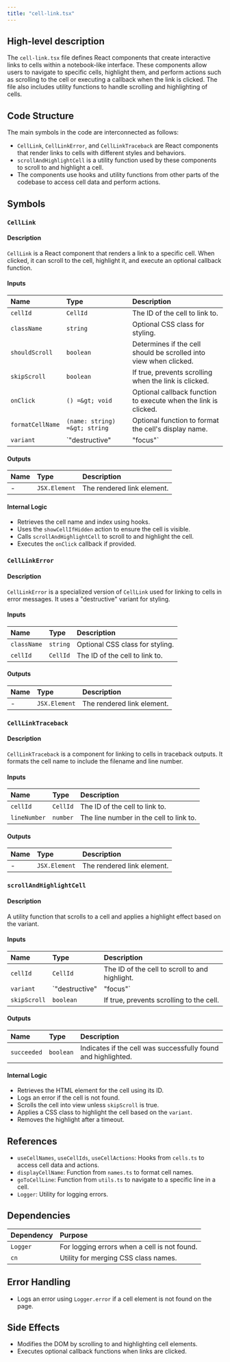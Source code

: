 ```yaml
---
title: "cell-link.tsx"
---
```


## High-level description

The `cell-link.tsx` file defines React components that create interactive links to cells within a notebook-like interface. These components allow users to navigate to specific cells, highlight them, and perform actions such as scrolling to the cell or executing a callback when the link is clicked. The file also includes utility functions to handle scrolling and highlighting of cells.

## Code Structure

The main symbols in the code are interconnected as follows:
- `CellLink`, `CellLinkError`, and `CellLinkTraceback` are React components that render links to cells with different styles and behaviors.
- `scrollAndHighlightCell` is a utility function used by these components to scroll to and highlight a cell.
- The components use hooks and utility functions from other parts of the codebase to access cell data and perform actions.

## Symbols

### `CellLink`
#### Description
`CellLink` is a React component that renders a link to a specific cell. When clicked, it can scroll to the cell, highlight it, and execute an optional callback function.

#### Inputs
| Name           | Type     | Description                                                                 |
|:---------------|:---------|:----------------------------------------------------------------------------|
| `cellId`       | `CellId` | The ID of the cell to link to.                                              |
| `className`    | `string` | Optional CSS class for styling.                                             |
| `shouldScroll` | `boolean`| Determines if the cell should be scrolled into view when clicked.           |
| `skipScroll`   | `boolean`| If true, prevents scrolling when the link is clicked.                       |
| `onClick`      | `() =&gt; void` | Optional callback function to execute when the link is clicked.         |
| `formatCellName` | `(name: string) =&gt; string` | Optional function to format the cell's display name.   |
| `variant`      | `"destructive" | "focus"` | Determines the styling variant for the link.              |

#### Outputs
| Name | Type       | Description                |
|:-----|:-----------|:---------------------------|
| -    | `JSX.Element` | The rendered link element. |

#### Internal Logic
- Retrieves the cell name and index using hooks.
- Uses the `showCellIfHidden` action to ensure the cell is visible.
- Calls `scrollAndHighlightCell` to scroll to and highlight the cell.
- Executes the `onClick` callback if provided.

### `CellLinkError`
#### Description
`CellLinkError` is a specialized version of `CellLink` used for linking to cells in error messages. It uses a "destructive" variant for styling.

#### Inputs
| Name        | Type     | Description                        |
|:------------|:---------|:-----------------------------------|
| `className` | `string` | Optional CSS class for styling.    |
| `cellId`    | `CellId` | The ID of the cell to link to.     |

#### Outputs
| Name | Type       | Description                |
|:-----|:-----------|:---------------------------|
| -    | `JSX.Element` | The rendered link element. |

### `CellLinkTraceback`
#### Description
`CellLinkTraceback` is a component for linking to cells in traceback outputs. It formats the cell name to include the filename and line number.

#### Inputs
| Name        | Type     | Description                        |
|:------------|:---------|:-----------------------------------|
| `cellId`    | `CellId` | The ID of the cell to link to.     |
| `lineNumber`| `number` | The line number in the cell to link to. |

#### Outputs
| Name | Type       | Description                |
|:-----|:-----------|:---------------------------|
| -    | `JSX.Element` | The rendered link element. |

### `scrollAndHighlightCell`
#### Description
A utility function that scrolls to a cell and applies a highlight effect based on the variant.

#### Inputs
| Name       | Type     | Description                                      |
|:-----------|:---------|:-------------------------------------------------|
| `cellId`   | `CellId` | The ID of the cell to scroll to and highlight.   |
| `variant`  | `"destructive" | "focus"` | The highlight style to apply.   |
| `skipScroll` | `boolean` | If true, prevents scrolling to the cell.      |

#### Outputs
| Name      | Type    | Description                                      |
|:----------|:--------|:-------------------------------------------------|
| `succeeded` | `boolean` | Indicates if the cell was successfully found and highlighted. |

#### Internal Logic
- Retrieves the HTML element for the cell using its ID.
- Logs an error if the cell is not found.
- Scrolls the cell into view unless `skipScroll` is true.
- Applies a CSS class to highlight the cell based on the `variant`.
- Removes the highlight after a timeout.

## References

- `useCellNames`, `useCellIds`, `useCellActions`: Hooks from `cells.ts` to access cell data and actions.
- `displayCellName`: Function from `names.ts` to format cell names.
- `goToCellLine`: Function from `utils.ts` to navigate to a specific line in a cell.
- `Logger`: Utility for logging errors.

## Dependencies

| Dependency | Purpose                                      |
|:-----------|:---------------------------------------------|
| `Logger`   | For logging errors when a cell is not found. |
| `cn`       | Utility for merging CSS class names.         |

## Error Handling

- Logs an error using `Logger.error` if a cell element is not found on the page.

## Side Effects

- Modifies the DOM by scrolling to and highlighting cell elements.
- Executes optional callback functions when links are clicked.